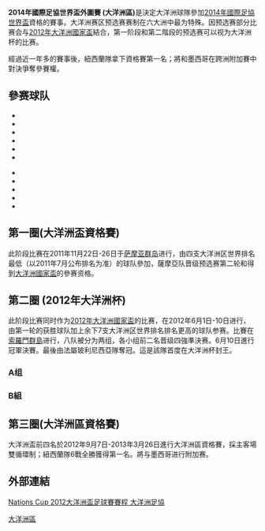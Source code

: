 {{Pathnav|2014年國際足協世界盃|2014年國際足協世界盃外圍賽|frame=2}}

'''2014年國際足協世界盃外圍賽 (大洋洲區)'''是決定大洋洲球隊參加[[2014年國際足協世界盃|2014年國際足協世界盃]]資格的賽事。大洋洲赛区预选赛赛制在六大洲中最为特殊。因预选赛部分比赛会与[[2012年大洋洲國家盃|2012年大洋洲國家盃]]結合，第一阶段和第二階段的预选赛可以视为大洋洲杯的比赛。

經過近一年多的賽事後，紐西蘭隊拿下資格賽第一名；將和墨西哥在跨洲附加賽中對決爭奪參賽權。

==參赛球队==
{{col-begin}}
{{col-3}}
*{{fb|ASA}}
*{{fb|COK}}
*{{fb|FIJ}}
*{{fb|NCL}}
*{{fb|NZL}}
*{{fb|PNG}}
{{col-3}}
*{{fb|SAM}}
*{{fb|SOL}}
*{{fb|TAH}}
*{{fb|TGA}}
*{{fb|VAN}}
{{col-3}}
{{col-end}}

==第一圈(大洋洲盃資格賽)==
{{Main|2014年世界盃外圍賽大洋洲區第一輪}}
此阶段比赛在2011年11月22日-26日于[[萨摩亚群岛|萨摩亚群岛]]进行，由四支大洋洲区世界排名最低（以2011年7月公布排名为准）的球队參加，薩摩亞队晋级预选赛第二轮和得到[[大洋洲國家盃|大洋洲國家盃]]的參赛资格。

{{2014年世界盃外圍賽大洋洲區第一輪|show_matches=yes}}

==第二圈 (2012年大洋洲杯)==
{{Main|2012年大洋洲國家盃}}
此阶段比赛同时作为[[2012年大洋洲國家盃|2012年大洋洲國家盃]]的比赛，在2012年6月1日-10日进行，由第一轮的获胜球队加上余下7支大洋洲区世界排名排名更高的球队参赛。比賽在[[索羅門群島|索羅門群島]]进行，八队被分为两组，各小组前二名晋级四強準決赛。6月10日進行冠軍決賽。最後由法屬玻利尼西亞隊奪冠。這是該隊首度在大洋洲杯封王。

===A组===
{{2012年大洋洲國家盃A組|show_matches=yes}}

===B組===
{{2012年大洋洲國家盃B組|show_matches=yes}}

==第三圈(大洋洲區資格賽)==
{{Main|2014年世界盃外圍賽大洋洲區第三輪}}
大洋洲盃前四名於2012年9月7日-2013年3月26日進行大洋洲區資格賽，採主客場雙循環制；紐西蘭隊6戰全勝獲得第一名。將与墨西哥进行附加赛。

{{2014年世界杯外围赛大洋洲区第三轮|show_matches=yes|matches_style=FBR}}

== 外部連結 ==
[http://www.oceaniafootball.com/ofc/Competitions/ScheduleandResults/tabid/1015/Competition/09be9943-752c-4b17-98e2-351ffce7971d/language/en-US/Default.aspx?CompTitle=Men's Nations Cup 2012大洋洲盃足球賽賽程 大洋洲足協]{{Wayback|url=http://www.oceaniafootball.com/ofc/Competitions/ScheduleandResults/tabid/1015/Competition/09be9943-752c-4b17-98e2-351ffce7971d/language/en-US/Default.aspx?CompTitle=Men's |date=20150916065450 }}

{{2014年國際足協世界盃外圍賽}}

[[Category:2014年世界盃外圍賽|大洋洲區]]